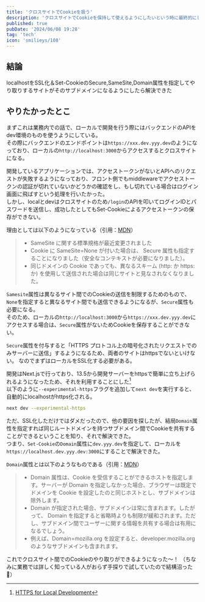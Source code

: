 ```yaml
---
title: 'クロスサイトでCookieを扱う'
description: 'クロスサイトでCookieを保持して使えるようにしたいという時に最終的にしたことのメモ'
published: true
pubDate: '2024/06/08 19:28'
tag: 'tech'
icon: 'smilieys/108'
---
```


## 結論

localhostをSSL化＆Set-CookieのSecure,SameSite,Domain属性を指定してやり取りするサイトがそのサブドメインになるようにしたら解決できた

## やりたかったとこ

まずこれは業務内での話で、ローカルで開発を行う際にはバックエンドのAPIをdev環境のものを使うようにしている。  
その際にバックエンドのエンドポイントは`https://xxx.dev.yyy.dev`のようになっており、ローカルの`http://localhost:3000`からアクセスするとクロスサイトになる。

開発しているアプリケーションでは、アクセストークンがないとAPIへのリクエストが失敗するようになっており、フロント側でもmiddlewareでアクセストークンの認証が切れていないかどうかの確認をし、もし切れている場合はログイン画面に飛ばすという処理を行いたかった。  
しかし、localとdevはクロスサイトのため`/login`のAPIを叩いてログインIDとパスワードを送信し、成功したとしてもSet-Cookieによるアクセストークンの保存ができない。

理由としては以下のようになっている（引用：[MDN](https://developer.mozilla.org/ja/docs/Web/HTTP/Cookies#sect4)）
> - SameSite に関する標準規格が最近変更されました  
> - Cookie に SameSite=None が付いた場合は、 Secure 属性も指定することになりました（安全なコンテキストが必要になりました）。  
> - 同じドメインの Cookie であっても、異なるスキーム (http: か https: か) を使用して送信された場合は同じサイトと見なされなくなりました。  

`Samesite`属性は異なるサイト間でのCookieの送信を制限するためのもので、`None`を指定すると異なるサイト間でも送信できるようになるが、`Secure`属性も必要になる。  
そのため、ローカルの`http://localhost:3000`から`https://xxx.dev.yyy.dev`にアクセスする場合は、`Secure`属性がないためCookieを保存することができない。  

`Secure`属性を付与すると「HTTPS プロトコル上の暗号化されたリクエストでのみサーバーに送信」するようになるため、両者のサイトはhttpsでないといけない。
なのでまずはローカルをSSL化する必要がある。

開発はNext.jsで行っており、13.5から開発サーバーをhttpsで簡単に立ち上げられるようになったため、それを利用することにした[^1]  
以下のように`--experimental-https`フラグを追加して`next dev`を実行すると、自動的にlocalhostがhttps化される。
```bash
next dev --experimental-https
```

ただ、SSL化しただけではダメだったので、他の要因を探したが、結局`Domain`属性を指定すれば同じルートドメインを持つサブドメイン間でCookieを共有することができるということを知り、それで解決できた。  
つまり、`Set-Cookie`の`Domain`属性に`dev.yyy.dev`を指定して、ローカルを`https://localhost.dev.yyy.dev:3000`にすることで解決できた。

`Domain`属性とは以下のようなものである（引用：[MDN](https://developer.mozilla.org/ja/docs/Web/HTTP/Cookies#domain_%E5%B1%9E%E6%80%A7)）
> - Domain 属性は、Cookie を受信することができるホストを指定します。サーバーが Domain を指定しなかった場合、ブラウザーは既定でドメインを Cookie を設定したのと同じホストとし、サブドメインは除外します。  
> - Domain が指定された場合、サブドメインは常に含まれます。したがって、 Domain を指定すると省略時よりも制限が緩和されます。ただし、サブドメイン間でユーザーに関する情報を共有する場合は有用になるでしょう。
> - 例えば、Domain=mozilla.org を設定すると、developer.mozilla.org のようなサブドメインも含まれます。

これでクロスサイト間でのCookieのやり取りができるようになった〜！
（ちなみに業務では詳しく知っている人がおらず手探りで試していたので結構沼った🥲）


[^1]: [HTTPS for Local Development](https://nextjs.org/docs/app/api-reference/next-cli#https-for-local-development)
